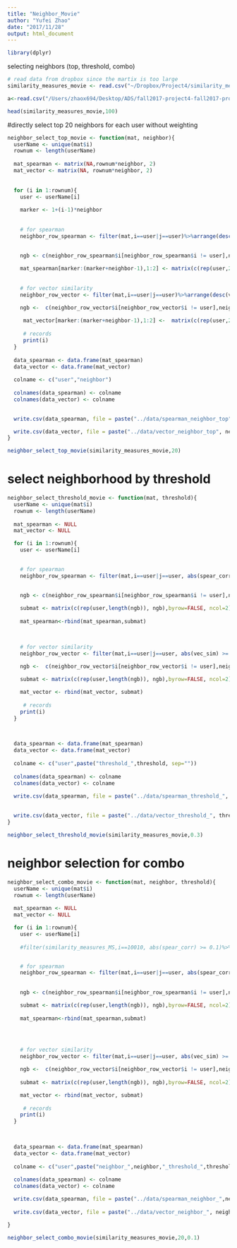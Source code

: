 ```yaml
---
title: "Neighbor_Movie"
author: "Yufei Zhao"
date: "2017/11/28"
output: html_document
---
```


```r
library(dplyr)
```

selecting neighbors (top, threshold, combo)
```r
# read data from dropbox since the martix is too large
similarity_measures_movie <- read.csv("~/Dropbox/Project4/similarity_measures_eachmovie.csv", header=TRUE)
```


```r
a<-read.csv("/Users/zhaox694/Desktop/ADS/fall2017-project4-fall2017-project4-grp2/data/data_sample/eachmovie_sample/movie_train.csv", header=TRUE)
```


```r
head(similarity_measures_movie,100)
```

#directly select top 20 neighbors for each user without weighting
```r
neighbor_select_top_movie <- function(mat, neighbor){
  userName <- unique(mat$i)
  rownum <- length(userName)
  
  mat_spearman <- matrix(NA,rownum*neighbor, 2) 
  mat_vector <- matrix(NA, rownum*neighbor, 2)
  
  
  for (i in 1:rownum){
    user <- userName[i]
    
    marker <- 1+(i-1)*neighbor
    
    
    # for spearman
    neighbor_row_spearman <- filter(mat,i==user|j==user)%>%arrange(desc(spear_corr))%>%select(i,j)%>%head(neighbor)
    
    
    ngb <- c(neighbor_row_spearman$i[neighbor_row_spearman$i != user],neighbor_row_spearman$j[neighbor_row_spearman$j != user])

    mat_spearman[marker:(marker+neighbor-1),1:2] <- matrix(c(rep(user,20), ngb),byrow=FALSE, ncol=2) #as.matrix(neighbor_row_spearman)
    
    
    # for vector similarity
    neighbor_row_vector <- filter(mat,i==user|j==user)%>%arrange(desc(vec_sim))%>%select(i,j)%>%head(neighbor)

    ngb <-  c(neighbor_row_vector$i[neighbor_row_vector$i != user],neighbor_row_vector$j[neighbor_row_vector$j != user])
    
     mat_vector[marker:(marker+neighbor-1),1:2] <-  matrix(c(rep(user,20), ngb),byrow=FALSE, ncol=2) #as.matrix(neighbor_row_vector)   
    
     # records
     print(i)
  }
  
  data_spearman <- data.frame(mat_spearman)
  data_vector <- data.frame(mat_vector)
  
  colname <- c("user","neighbor")
  
  colnames(data_spearman) <- colname
  colnames(data_vector) <- colname
  

  write.csv(data_spearman, file = paste("../data/spearman_neighbor_top", neighbor,"_withoutWeight_movie.csv", sep=""))

  write.csv(data_vector, file = paste("../data/vector_neighbor_top", neighbor,"_withoutWeight_movie.csv", sep=""))
}
```

```r
neighbor_select_top_movie(similarity_measures_movie,20)
```


# select neighborhood by threshold
```r
neighbor_select_threshold_movie <- function(mat, threshold){
  userName <- unique(mat$i)
  rownum <- length(userName)
  
  mat_spearman <- NULL
  mat_vector <- NULL

  for (i in 1:rownum){
    user <- userName[i]
        

    # for spearman
    neighbor_row_spearman <- filter(mat,i==user|j==user, abs(spear_corr) >= threshold)%>%select(i,j)
    
    
    ngb <- c(neighbor_row_spearman$i[neighbor_row_spearman$i != user],neighbor_row_spearman$j[neighbor_row_spearman$j != user])

    submat <- matrix(c(rep(user,length(ngb)), ngb),byrow=FALSE, ncol=2) #as.matrix(neighbor_row_spearman)
    
    mat_spearman<-rbind(mat_spearman,submat)


    
    # for vector similarity
    neighbor_row_vector <- filter(mat,i==user|j==user, abs(vec_sim) >= threshold)%>%select(i,j)

    ngb <-  c(neighbor_row_vector$i[neighbor_row_vector$i != user],neighbor_row_vector$j[neighbor_row_vector$j != user])
    
    submat <- matrix(c(rep(user,length(ngb)), ngb),byrow=FALSE, ncol=2)

    mat_vector <- rbind(mat_vector, submat)
    
     # records
    print(i)
  }


  
  data_spearman <- data.frame(mat_spearman)
  data_vector <- data.frame(mat_vector)
  
  colname <- c("user",paste("threshold_",threshold, sep=""))
  
  colnames(data_spearman) <- colname
  colnames(data_vector) <- colname

  write.csv(data_spearman, file = paste("../data/spearman_threshold_", threshold, "_withoutWeight_movie.csv", sep=""))
  
  
  write.csv(data_vector, file = paste("../data/vector_threshold_", threshold,"_withoutWeight_movie.csv", sep=""))
}
```

```r
neighbor_select_threshold_movie(similarity_measures_movie,0.3)
```





# neighbor selection for combo

```r
neighbor_select_combo_movie <- function(mat, neighbor, threshold){
  userName <- unique(mat$i)
  rownum <- length(userName)
  
  mat_spearman <- NULL
  mat_vector <- NULL

  for (i in 1:rownum){
    user <- userName[i]
        
    #filter(similarity_measures_MS,i==10010, abs(spear_corr) >= 0.1)%>%select(i,j) %>%head(20) # arange again


    # for spearman
    neighbor_row_spearman <- filter(mat,i==user|j==user, abs(spear_corr) >= threshold)%>%arrange(desc(spear_corr))%>% select(i,j)%>%head(neighbor)
    
    
    ngb <- c(neighbor_row_spearman$i[neighbor_row_spearman$i != user],neighbor_row_spearman$j[neighbor_row_spearman$j != user])

    submat <- matrix(c(rep(user,length(ngb)), ngb),byrow=FALSE, ncol=2) #as.matrix(neighbor_row_spearman)
    
    mat_spearman<-rbind(mat_spearman,submat)



    
    # for vector similarity
    neighbor_row_vector <- filter(mat,i==user|j==user, abs(vec_sim) >= threshold)%>%arrange(desc(vec_sim))%>%select(i,j)%>%head(neighbor)

    ngb <-  c(neighbor_row_vector$i[neighbor_row_vector$i != user],neighbor_row_vector$j[neighbor_row_vector$j != user])
    
    submat <- matrix(c(rep(user,length(ngb)), ngb),byrow=FALSE, ncol=2)

    mat_vector <- rbind(mat_vector, submat)
    
     # records
    print(i)
  }


  
  data_spearman <- data.frame(mat_spearman)
  data_vector <- data.frame(mat_vector)
  
  colname <- c("user",paste("neighbor_",neighbor,"_threshold_",threshold, sep=""))
  
  colnames(data_spearman) <- colname
  colnames(data_vector) <- colname

  write.csv(data_spearman, file = paste("../data/spearman_neighbor_",neighbor,"_threshold_", threshold, "_withoutWeight_movie.csv", sep=""))
  
  write.csv(data_vector, file = paste("../data/vector_neighbor_", neighbor, "threshold_", threshold,"_withoutWeight_movie.csv", sep=""))

}
```

```r
neighbor_select_combo_movie(similarity_measures_movie,20,0.1)
```


